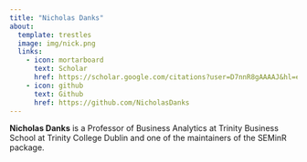 ```yaml
---
title: "Nicholas Danks"
about:
  template: trestles
  image: img/nick.png
  links:
    - icon: mortarboard
      text: Scholar
      href: https://scholar.google.com/citations?user=D7nnR8gAAAAJ&hl=en&oi=ao
    - icon: github
      text: Github
      href: https://github.com/NicholasDanks
---
```


**Nicholas Danks** is a Professor of Business Analytics at Trinity Business School at Trinity College Dublin and one of the maintainers of the SEMinR package.

